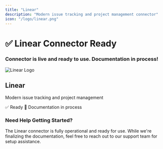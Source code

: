 ```yaml
---
title: "Linear"
description: "Modern issue tracking and project management connector"
icon: "/logo/linear.png"
---
```

<div className="flex flex-col items-center justify-center text-center pt-10">
  <h1 className="text-4xl font-bold">✅ Linear Connector Ready</h1>
  <h3 className="text-xl mt-2">
    Connector is live and ready to use. Documentation in process!
  </h3>
</div>
<div className="max-w-2xl mx-auto mt-12">
  <div className="p-6 border rounded-lg bg-purple-50">
    <div className="flex items-center mb-4">
      <img 
        src="/logo/linear.png" 
        alt="Linear Logo" 
        className="w-8 h-8 mr-3 object-contain flex-shrink-0"
      />
      <h2 className="text-2xl font-semibold m-0"> Linear</h2>
    </div>
    <p className="text-lg text-gray-700 mb-4">Modern issue tracking and project management</p>
    <div className="flex items-center gap-2">
      <span className="px-3 py-1 bg-green-100 text-green-800 rounded-full text-sm font-medium">
        ✅ Ready
      </span>
      <span className="px-3 py-1 bg-blue-100 text-blue-800 rounded-full text-sm font-medium">
        📝 Documentation in process
      </span>
    </div>
  </div>
</div>
<div className="text-center mt-12 p-6 bg-gray-50 rounded-lg max-w-2xl mx-auto">
  <h3 className="text-lg font-semibold mb-2">Need Help Getting Started?</h3>
  <p className="text-gray-600">
    The Linear connector is fully operational and ready for use. While we're finalizing the documentation, 
    feel free to reach out to our support team for setup assistance.
  </p>
</div>